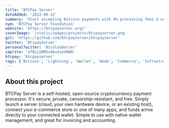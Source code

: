 ```yaml
---
title: 'BTCPay Server'
dateAdded: '2022-09-22'
summary: 'Start accepting Bitcoin payments with 0% processing fees & no third-party intermediary.'
nym: 'BTCPay Server Foundation'
website: 'https://btcpayserver.org/'
coverImage: '/static/images/projects/btcpayserver.png'
git: 'https://github.com/btcpayserver/btcpayserver'
twitter: 'BtcpayServer'
personalTwitter: 'NicolasDorier'
zaprite: 'of0LLGHM5cAGu4seVNNN'
btcpay: 'btcpayserver'
tags: ['Bitcoin', 'Lightning', 'Wallet', 'Node', 'Commerce', 'Infrastructure']
---
```


## About this project

BTCPay Server is a self-hosted, open-source cryptocurrency payment processor. It's secure, private, censorship-resistant, and free. Simply launch a server (cloud, your own hardware device, or an existing host), connect your e-commerce store or one of many apps, and funds arrive directly to your connected wallet. Simple to use with native wallet management, and great for invoicing and accounting.
